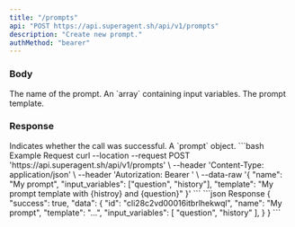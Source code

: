 ```yaml
---
title: "/prompts"
api: "POST https://api.superagent.sh/api/v1/prompts"
description: "Create new prompt."
authMethod: "bearer"
---
```


### Body

<ParamField body="name" type="string">
  The name of the prompt.
</ParamField>
<ParamField body="input_variables" type="object">
  An `array` containing input variables.
</ParamField>
<ParamField body="template" type="string">
  The prompt template.
</ParamField>

### Response

<ResponseField name="success" type="boolean">
  Indicates whether the call was successful.
</ResponseField>

<ResponseField name="data" type="object">
  A `prompt` object.
</ResponseField>

<RequestExample>
```bash Example Request
curl --location --request POST 'https://api.superagent.sh/api/v1/prompts' \
--header 'Content-Type: application/json' \
--header 'Autorization: Bearer <token>' \
--data-raw '{
    "name": "My prompt",
    "input_variables": ["question", "history"],
    "template": "My prompt template with {histroy} and {question}"
}'
```
</RequestExample>

<ResponseExample>
```json Response
{
  "success": true,
  "data": {
   "id": "cli28c2vd00016itbrlhekwql",
    "name": "My prompt",
    "template": "...",
    "input_variables": [
        "question",
        "history"
    ],
  }
}
```
</ResponseExample>
